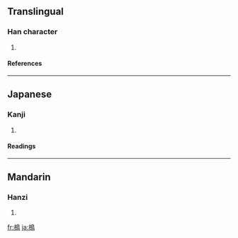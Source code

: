==Translingual==
===Han character===
{{Han char|rn=75|rad=木|as=11|sn=15|four=|canj=木竹日火 (DHAF)}}
# {{defn|Han|sort=木11}}
====References====
{{Han ref|kx=0551.040|dkj=15455|dj=0939.040|hdz=21282.060|uh=6A22|ud=27170}}

----
==Japanese==
===Kanji===
{{ja-kanji|grade=|rs=木11}}
# {{defn|Japanese}} 
====Readings====
{{ja-readings|on=[[ぼく]] (boku), [[ちょう]] (chō), [[もく]] (moku)|kun=[[つた]] (tsuta)}}

----
==Mandarin==
===Hanzi===
{{cmn-hanzi|pin=[[niǎo]] ([[niao3]]), [[xiàng]] ([[xiang4]])|wg=niao<sup>3</sup>, hsiang<sup>4</sup>}}
# {{defn|Mandarin}}

[[fr:樢]]
[[ja:樢]]